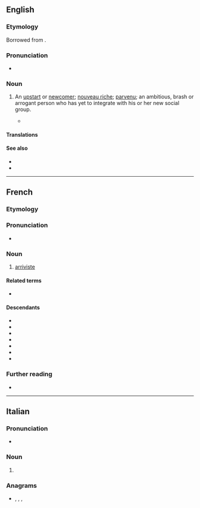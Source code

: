==English==

===Etymology===
Borrowed from {{bor|en|fr|arriviste}}.

===Pronunciation===
* {{IPA|en|/ˌæ.ɹɪˈviːst/}}

===Noun===
{{en-noun}}

# {{lb|en|derogatory}} An [[upstart]] or [[newcomer]]; [[nouveau riche]]; [[parvenu]]; an ambitious, brash or arrogant person who has yet to integrate with his or her new social group.
#* {{quote-book|en|year=1920|chapter=V|url=https://www.gutenberg.org/files/17350/17350-h/17350-h.htm|title=The Practice and Theory of Bolshevism|author=Bertrand Russell|authorlink=Bertrand Russell|passage=The second class in the bureaucracy, among whom are to be found most of the men occupying political posts just below the top, consists of '''''arrivistes''''', who are enthusiastic Bolsheviks because of the material success of Bolshevism.}}

====Translations====
{{trans-see|upstart}}

====See also====
* {{l|en|social climber}}
* {{l|en|drifter}}

----

==French==

===Etymology===
{{suffix|fr|arriver|iste}}

===Pronunciation===
* {{audio|fr|LL-Q150 (fra)-Penegal-arriviste.wav|Audio}}

===Noun===
{{fr-noun|mf}}

# [[#English|arriviste]]

====Related terms====
* {{l|fr|arrivisme}}

====Descendants====
{{top2}}
* {{desc|ca|arribista|bor=1}}
* {{desc|en|arriviste|bor=1}}
* {{desc|gl|arribista|bor=1}}
* {{desc|el|αριβίστας|bor=1}}
* {{desc|it|arrivista|bor=1}}
* {{desc|pt|arrivista|bor=1}}
* {{desc|es|arribista|bor=1}}
{{bottom}}

===Further reading===
* {{R:TLFi}}

----

==Italian==

===Pronunciation===
* {{rhymes|it|iste}}

===Noun===
{{head|it|noun form|g=f}}

# {{plural of|it|arrivista}}

===Anagrams===
* {{l|it|riavresti}}, {{l|it|riservati}}, {{l|it|riversati}}, {{l|it|rivestirà}}
